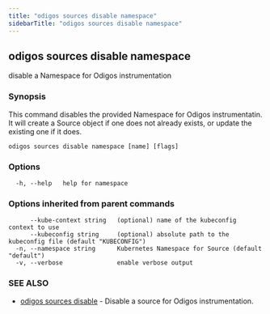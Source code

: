 ```yaml
---
title: "odigos sources disable namespace"
sidebarTitle: "odigos sources disable namespace"
---
```

## odigos sources disable namespace

disable a Namespace for Odigos instrumentation

### Synopsis

This command disables the provided Namespace for Odigos instrumentatin. It will create a Source object if one does not already exists, or update the existing one if it does.

```
odigos sources disable namespace [name] [flags]
```

### Options

```
  -h, --help   help for namespace
```

### Options inherited from parent commands

```
      --kube-context string   (optional) name of the kubeconfig context to use
      --kubeconfig string     (optional) absolute path to the kubeconfig file (default "KUBECONFIG")
  -n, --namespace string      Kubernetes Namespace for Source (default "default")
  -v, --verbose               enable verbose output
```

### SEE ALSO

* [odigos sources disable](/cli/odigos_sources_disable)	 - Disable a source for Odigos instrumentation.